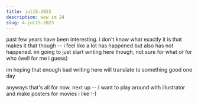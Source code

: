 ```yaml
---
title: jul15-2023
description: wow im 24 
slug: 4-jul15-2023
---
```

past few years have been interesting. i don't know what exactly it is that makes it that though -- i feel like a lot has happened
but also has not happened. im going to just start writing here though, not sure for what or for who (well for me i guess)

im hoping that enough bad writing here will translate to something good one day

anyways that's all for now. next up -- i want to play around with illustrator and make posters for movies i like :-)